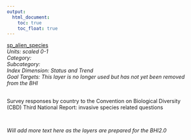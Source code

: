 ```yaml
---
output:
  html_document:
    toc: true
    toc_float: true
---
```


[sp_alien_species](https://github.com/OHI-Science/bhi/blob/master/baltic/layers/sp_alien_species_gl2018.csv)\
*Units: scaled 0-1*\
*Category:*\
*Subcategory:*\
*Index Dimension: Status and Trend*\
*Goal Targets: This layer is no longer used but has not yet been removed from the BHI*\
<br>

Survey responses by country to the Convention on Biological Diversity (CBD) Third National Report: invasive species related questions

<br>

*Will add more text here as the layers are prepared for the BHI2.0*

<br>



<br>

